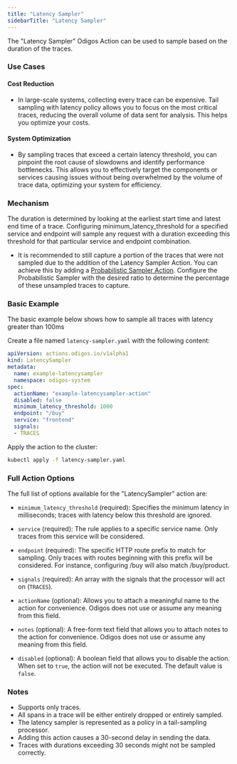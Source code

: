 ```yaml
---
title: "Latency Sampler"
sidebarTitle: "Latency Sampler"
---
```


The "Latency Sampler" Odigos Action can be used to sample based on the duration of the traces.

### Use Cases

#### Cost Reduction

- In large-scale systems, collecting every trace can be expensive. Tail sampling with latency policy allows you to focus on the most critical traces, reducing the overall volume of data sent for analysis. This helps you optimize your costs.


#### System Optimization

- By sampling traces that exceed a certain latency threshold, you can pinpoint the root cause of slowdowns and identify performance bottlenecks. This allows you to effectively target the components or services causing issues without being overwhelmed by the volume of trace data, optimizing your system for efficiency.


### Mechanism

The duration is determined by looking at the earliest start time and latest end time of a trace.
Configuring minimum_latency_threshold for a specified service and endpoint will sample any request with a duration exceeding this threshold for that particular service and endpoint combination.

- It is recommended to still capture a portion of the traces that were not sampled due to the addition of the Latency Sampler Action. You can achieve this by adding a [Probabilistic Sampler Action](probabilisticsampler). Configure the Probabilistic Sampler with the desired ratio to determine the percentage of these unsampled traces to capture.

### Basic Example

The basic example below shows how to sample all traces with latency greater than 100ms

Create a file named `latency-sampler.yaml` with the following content:

```yaml
apiVersion: actions.odigos.io/v1alpha1
kind: LatencySampler
metadata:
  name: example-latencysampler
  namespace: odigos-system
spec:
  actionName: "example-latencysampler-action"
  disabled: false
  minimum_latency_threshold: 1000
  endpoint: "/buy"
  service: "frontend"
  signals:
  - TRACES  
```

Apply the action to the cluster:

```bash
kubectl apply -f latency-sampler.yaml
```

### Full Action Options

The full list of options available for the "LatencySampler" action are:

- `minimum_latency_threshold` (required): Specifies the minimum latency in milliseconds; traces with latency below this threshold are ignored.

- `service` (required): The rule applies to a specific service name. Only traces from this service will be considered.

- `endpoint` (required): The specific HTTP route prefix to match for sampling. Only traces with routes beginning with this prefix will be considered. For instance, configuring /buy will also match /buy/product.

- `signals` (required): An array with the signals that the processor will act on (`TRACES`).

- `actionName` (optional): Allows you to attach a meaningful name to the action for convenience. Odigos does not use or assume any meaning from this field.

- `notes` (optional): A free-form text field that allows you to attach notes to the action for convenience. Odigos does not use or assume any meaning from this field.

- `disabled` (optional): A boolean field that allows you to disable the action. When set to `true`, the action will not be executed. The default value is `false`.

### Notes

- Supports only traces.
- All spans in a trace will be either entirely dropped or entirely sampled.
- The latency sampler is represented as a policy in a tail-sampling processor.
- Adding this action causes a 30-second delay in sending the data.
- Traces with durations exceeding 30 seconds might not be sampled correctly.
